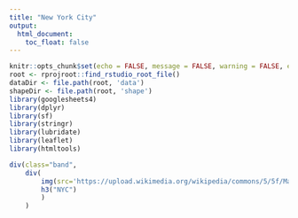 ```yaml
---
title: "New York City"
output:
  html_document:
    toc_float: false
---
```

```r
knitr::opts_chunk$set(echo = FALSE, message = FALSE, warning = FALSE, error = FALSE )
root <- rprojroot::find_rstudio_root_file()
dataDir <- file.path(root, 'data')
shapeDir <- file.path(root, 'shape')
library(googlesheets4)
library(dplyr)
library(sf)
library(stringr)
library(lubridate)
library(leaflet)
library(htmltools)
```

```r
div(class="band",
    div(
        img(src='https://upload.wikimedia.org/wikipedia/commons/5/5f/Manhattan_from_Weehawken%2C_NJ.jpg', align = "right"),
        h3("NYC")
        )
    )
```

